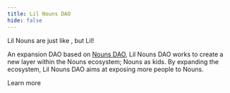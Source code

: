 ```yaml
---
title: Lil Nouns DAO
hide: false
---
```


Lil Nouns are just like <Nutshell glossaryEntry="content/glossary/NounsDAO.mdx" children="NounsDAO" />, but Lil!

An expansion DAO based on [Nouns DAO](https://nouns.wtf/), Lil Nouns DAO works to create a new layer within the Nouns ecosystem; Nouns as kids. By expanding the ecosystem, Lil Nouns DAO aims at exposing more people to Nouns.

Learn more
